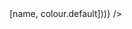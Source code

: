 
<Meta title="Theme/Colours" />

<ColorPalette>
  <ColorItem
    title="Diamond"
    subtitle="Diamond-Themed Colour Palette"
    colors={Object.fromEntries(Object.entries(colours.diamond).map(([name, colour]) => [name, colour.default]))}
  />
</ColorPalette>